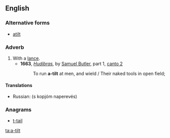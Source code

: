 ==English==

===Alternative forms===
* [[atilt]]

===Adverb===
{{en-adv}}

# With a [[lance]].
#* '''1663''', ''[[w:Hudibras|Hudibras]]'', by [[w:Samuel Butler|Samuel Butler]], part 1, [[s:Hudibras/Part 1/Canto 2|canto 2]]
#*:To run '''a-tilt''' at men, and wield / Their naked tools in open field;
====Translations====
{{trans-top|with a lance}}
*Russian: {{l|ru|с}} {{l|ru|копьё|копьём}} {{l|ru|наперевес}} (s kopjóm naperevés)
{{trans-mid}}
{{trans-bottom}}

===Anagrams===
* [[t-tail#English|t-tail]]

[[ta:a-tilt]]